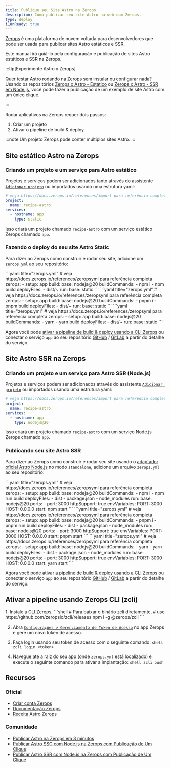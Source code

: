 ```yaml
---
title: Publique seu Site Astro na Zerops  
description: Como publicar seu site Astro na web com Zerops.
type: deploy
i18nReady: true
---
```


[Zerops](https://zerops.io/) é uma plataforma de nuvem voltada para desenvolvedores que pode ser usada para publicar sites Astro estáticos e SSR.

Este manual irá guiá-lo pela configuração e publicação de sites Astro estáticos e SSR na Zerops.


:::tip[Experimente Astro x Zerops]

Quer testar Astro rodando na Zerops sem instalar ou configurar nada? Usando os repositórios [Zerops x Astro - Estático](https://github.com/zeropsio/recipe-astro-static) ou [Zerops x Astro - SSR em Node.js](https://github.com/zeropsio/recipe-astro-nodejs), você pode fazer a publicação de um exemplo de site Astro com um único clique.

:::

Rodar aplicativos na Zerops requer dois passos:  
1. Criar um projeto
2. Ativar o pipeline de build & deploy

:::note
Um projeto Zerops pode conter múltiplos sites Astro.
:::

## Site estático Astro na Zerops

### Criando um projeto e um serviço para Astro estático  
Projetos e serviços podem ser adicionados tanto através do assistente [`Adicionar projeto`](https://app.zerops.io/dashboard/project-add) ou importados usando uma estrutura yaml:

```yaml
# veja https://docs.zerops.io/references/import para referência completa
project:
  name: recipe-astro
services:
  - hostname: app
    type: static
```

Isso criará um projeto chamado `recipe-astro` com um serviço estático Zerops chamado `app`.

### Fazendo o deploy do seu site Astro Static

Para dizer ao Zerops como construir e rodar seu site, adicione um `zerops.yml` ao seu repositório:

  <PackageManagerTabs>
    <Fragment slot="npm">
    ```yaml title="zerops.yml"
    # veja https://docs.zerops.io/references/zeropsyml para referência completa
    zerops:
      - setup: app
        build:
          base: nodejs@20
          buildCommands:
            - npm i
            - npm build
          deployFiles:
            - dist/~
        run:
          base: static
    ```
    </Fragment>
    <Fragment slot="pnpm">
    ```yaml title="zerops.yml"
    # veja https://docs.zerops.io/references/zeropsyml para referência completa
    zerops:
      - setup: app
        build:
          base: nodejs@20
          buildCommands:
            - pnpm i
            - pnpm build
          deployFiles:
            - dist/~
        run:
          base: static
    ```
    </Fragment>
    <Fragment slot="yarn">
    ```yaml title="zerops.yml"
    # veja https://docs.zerops.io/references/zeropsyml para referência completa
    zerops:
      - setup: app
        build:
          base: nodejs@20
          buildCommands:
            - yarn
            - yarn build
          deployFiles:
            - dist/~
        run:
          base: static
    ```
    </Fragment>
  </PackageManagerTabs>

Agora você pode [ativar a pipeline de build & deploy usando a CLI Zerops](#ativar-a-pipeline-usando-zerops-cli-zcli) ou conectar o serviço `app` ao seu repositório [GitHub](https://docs.zerops.io/references/github-integration/) / [GitLab](https://docs.zerops.io/references/gitlab-integration) a partir do detalhe do serviço.


## Site Astro SSR na Zerops

### Criando um projeto e um serviço para Astro SSR (Node.js)
Projetos e serviços podem ser adicionados através do assistente [`Adicionar projeto`](https://app.zerops.io/dashboard/project-add) ou importados usando uma estrutura yaml:

```yaml
# veja https://docs.zerops.io/references/import para referência completa
project:
  name: recipe-astro
services:
  - hostname: app
    type: nodejs@20
```

Isso criará um projeto chamado `recipe-astro` com um serviço Node.js Zerops chamado `app`.

### Publicando seu site Astro SSR

Para dizer ao Zerops como construir e rodar seu site usando o [adaptador oficial Astro Node.js](/pt-br/guides/integrations-guide/node/) no modo `standalone`, adicione um arquivo `zerops.yml` ao seu repositório:


  <PackageManagerTabs>
    <Fragment slot="npm">
    ```yaml title="zerops.yml"
    # veja https://docs.zerops.io/references/zeropsyml para referência completa
    zerops:
      - setup: app
        build:
          base: nodejs@20
          buildCommands:
            - npm i
            - npm run build
          deployFiles:
            - dist
            - package.json
            - node_modules
        run:
          base: nodejs@20
          ports:
            - port: 3000
              httpSupport: true
          envVariables:
            PORT: 3000
            HOST: 0.0.0.0
          start: npm start
    ```
    </Fragment>
    <Fragment slot="pnpm">
    ```yaml title="zerops.yml"
    # veja https://docs.zerops.io/references/zeropsyml para referência completa
    zerops:
      - setup: app
        build:
          base: nodejs@20
          buildCommands:
            - pnpm i
            - pnpm run build
          deployFiles:
            - dist
            - package.json
            - node_modules
        run:
          base: nodejs@20
          ports:
            - port: 3000
              httpSupport: true
          envVariables:
            PORT: 3000
            HOST: 0.0.0.0
          start: pnpm start
    ```
    </Fragment>
    <Fragment slot="yarn">
    ```yaml title="zerops.yml"
    # veja https://docs.zerops.io/references/zeropsyml para referência completa
    zerops:
      - setup: app
        build:
          base: nodejs@20
          buildCommands:
            - yarn
            - yarn build
          deployFiles:
            - dist
            - package.json
            - node_modules
        run:
          base: nodejs@20
          ports:
            - port: 3000
              httpSupport: true
          envVariables:
            PORT: 3000
            HOST: 0.0.0.0
          start: yarn start
    ```
    </Fragment>
  </PackageManagerTabs>

Agora você pode [ativar a pipeline de build & deploy usando a CLI Zerops](#ativar-a-pipeline-usando-zerops-cli-zcli) ou conectar o serviço `app` ao seu repositório [GitHub](https://docs.zerops.io/references/github-integration/) / [GitLab](https://docs.zerops.io/references/gitlab-integration) a partir do detalhe do serviço.

## Ativar a pipeline usando Zerops CLI (zcli)

<Steps>
1. Instale a CLI Zerops.
		```shell
		# Para baixar o binário zcli diretamente,
		# use https://github.com/zeropsio/zcli/releases
		npm i -g @zerops/zcli
		```

2. Abra [`Configurações > Gerenciamento de Token de Acesso`](https://app.zerops.io/settings/token-management) no app Zerops e gere um novo token de acesso.

3. Faça login usando seu token de acesso com o seguinte comando:
		```shell
		zcli login <token>
		```

4. Navegue até a raiz do seu app (onde `zerops.yml` está localizado) e execute o seguinte comando para ativar a implantação:
		```shell
		zcli push
		```
</Steps>

## Recursos
### Oficial

- [Criar conta Zerops](https://app.zerops.io/registration)
- [Documentação Zerops](https://docs.zerops.io)
- [Receita Astro Zerops](https://app.zerops.io/recipe/astro)

### Comunidade
- [Publicar Astro na Zerops em 3 minutos](https://medium.com/@arjunaditya/how-to-deploy-astro-to-zerops-4230816a62b4)
- [Publicar Astro SSG com Node.js na Zerops com Publicação de Um Clique](https://youtu.be/-4KTa4VWtBE)
- [Publicar Astro SSR com Node.js na Zerops com Publicação de Um Clique](https://youtu.be/eR6b_JnDH6g)